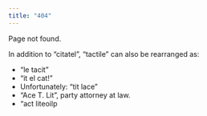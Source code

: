 ```yaml
---
title: "404"
---
```


Page not found.

In addition to "citatel", "tactile" can also be rearranged as:

- "le tacit"
- "it el cat!"
- Unfortunately: "tit lace"
- "Ace T. Lit", party attorney at law.
- "act liteoilp


